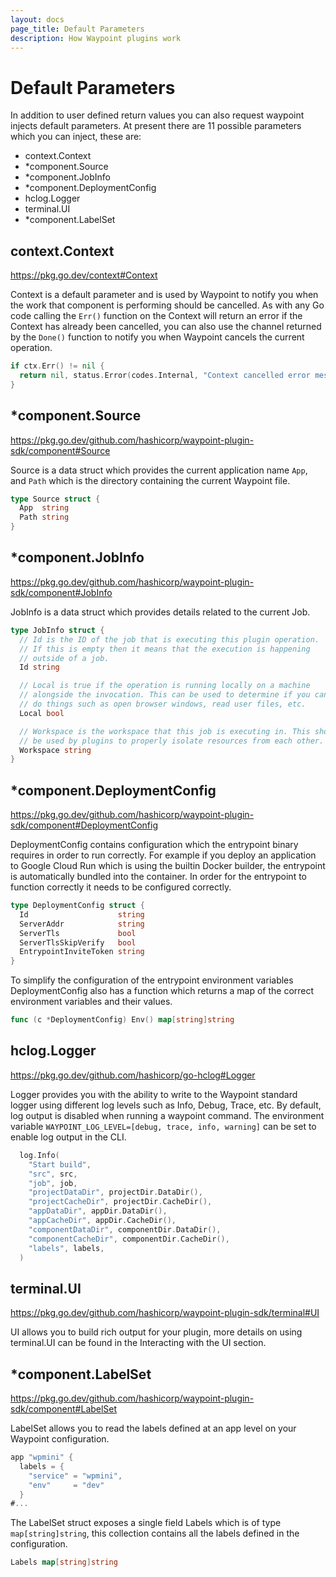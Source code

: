 ```yaml
---
layout: docs
page_title: Default Parameters
description: How Waypoint plugins work
---
```


# Default Parameters

In addition to user defined return values you can also request waypoint injects default parameters.
At present there are 11 possible parameters which you can inject, these are:

- context.Context
- *component.Source
- *component.JobInfo
- *component.DeploymentConfig
- hclog.Logger
- terminal.UI
- *component.LabelSet

## context.Context

https://pkg.go.dev/context#Context

Context is a default parameter and is used by Waypoint to notify you when the work that component is
performing should be cancelled. As with any Go code calling the `Err()` function on the Context will return
an error if the Context has already been cancelled, you can also use the channel returned by the `Done()` function
to notify you when Waypoint cancels the current operation.

```go
if ctx.Err() != nil {
  return nil, status.Error(codes.Internal, "Context cancelled error message")
}
```

## *component.Source

https://pkg.go.dev/github.com/hashicorp/waypoint-plugin-sdk/component#Source

Source is a data struct which provides the current application name `App`, and `Path` which is the directory
containing the current Waypoint file.

```go
type Source struct {
  App  string
  Path string
}
```

## *component.JobInfo

https://pkg.go.dev/github.com/hashicorp/waypoint-plugin-sdk/component#JobInfo

JobInfo is a data struct which provides details related to the current Job.

```go
type JobInfo struct {
  // Id is the ID of the job that is executing this plugin operation.
  // If this is empty then it means that the execution is happening
  // outside of a job.
  Id string

  // Local is true if the operation is running locally on a machine
  // alongside the invocation. This can be used to determine if you can
  // do things such as open browser windows, read user files, etc.
  Local bool

  // Workspace is the workspace that this job is executing in. This should
  // be used by plugins to properly isolate resources from each other.
  Workspace string
}
```

## *component.DeploymentConfig

https://pkg.go.dev/github.com/hashicorp/waypoint-plugin-sdk/component#DeploymentConfig

DeploymentConfig contains configuration which the entrypoint binary requires in order to run correctly.
For example if you deploy an application to Google Cloud Run which is using the builtin Docker builder,
the entrypoint is automatically bundled into the container. In order for the entrypoint to function correctly
it needs to be configured correctly.

```go
type DeploymentConfig struct {
  Id                    string
  ServerAddr            string
  ServerTls             bool
  ServerTlsSkipVerify   bool
  EntrypointInviteToken string
}
```

To simplify the configuration of the entrypoint environment variables DeploymentConfig also has a function which
returns a map of the correct environment variables and their values.

```go
func (c *DeploymentConfig) Env() map[string]string
```

## hclog.Logger

https://pkg.go.dev/github.com/hashicorp/go-hclog#Logger

Logger provides you with the ability to write to the Waypoint standard logger using different log levels such as
Info, Debug, Trace, etc. By default, log output is disabled when running a waypoint command. The environment variable
`WAYPOINT_LOG_LEVEL=[debug, trace, info, warning]` can be set to enable log output in the CLI.

```go
  log.Info(
    "Start build",
    "src", src,
    "job", job,
    "projectDataDir", projectDir.DataDir(),
    "projectCacheDir", projectDir.CacheDir(),
    "appDataDir", appDir.DataDir(),
    "appCacheDir", appDir.CacheDir(),
    "componentDataDir", componentDir.DataDir(),
    "componentCacheDir", componentDir.CacheDir(),
    "labels", labels,
  )
```

## terminal.UI

https://pkg.go.dev/github.com/hashicorp/waypoint-plugin-sdk/terminal#UI

UI allows you to build rich output for your plugin, more details on using terminal.UI can be found in the
Interacting with the UI section.

## *component.LabelSet

https://pkg.go.dev/github.com/hashicorp/waypoint-plugin-sdk/component#LabelSet

LabelSet allows you to read the labels defined at an app level on your Waypoint configuration.

```go
app "wpmini" {
  labels = {
    "service" = "wpmini",
    "env"     = "dev"
  }
#...
```

The LabelSet struct exposes a single field Labels which is of type `map[string]string`, this collection contains
all the labels defined in the configuration.

```go
Labels map[string]string
```

